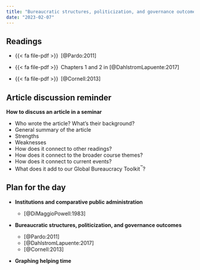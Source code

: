 ```yaml
---
title: "Bureaucratic structures, politicization, and governance outcomes"
date: "2023-02-07"
---
```


## Readings

- {{< fa file-pdf >}}&ensp;[@Pardo:2011]

- {{< fa file-pdf >}}&ensp;Chapters 1 and 2 in [@DahlstromLapuente:2017]

- {{< fa file-pdf >}}&ensp;[@Cornell:2013]



## Article discussion reminder

**How to discuss an article in a seminar**

- Who wrote the article? What’s their background?
- General summary of the article
- Strengths
- Weaknesses
- How does it connect to other readings?
- How does it connect to the broader course themes?
- How does it connect to current events?
- What does it add to our Global Bureaucracy Toolkit^™^?


## Plan for the day

- **Institutions and comparative public administration**

  - [@DiMaggioPowell:1983]

- **Bureaucratic structures, politicization, and governance outcomes**

  - [@Pardo:2011]
  - [@DahlstromLapuente:2017]
  - [@Cornell:2013]

- **Graphing helping time**
